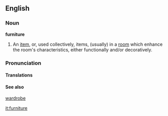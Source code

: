 ==English==
===Noun===
'''furniture'''
# An [[item]], or, used collectively, items, (usually) in a [[room]] which enhance the room's characteristics, either functionally and/or decoratively. 

===Pronunciation===

====Translations====

====See also====
[[wardrobe]]

[[it:furniture]]
